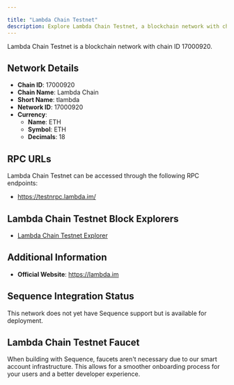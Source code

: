 ```yaml
---

title: "Lambda Chain Testnet"
description: Explore Lambda Chain Testnet, a blockchain network with chain ID 17000920. Learn about its native currency, ETH, and how to interact with the network.
---
```




Lambda Chain Testnet is a blockchain network with chain ID 17000920.

## Network Details

- **Chain ID**: 17000920
- **Chain Name**: Lambda Chain
- **Short Name**: tlambda
- **Network ID**: 17000920
- **Currency**: 
  - **Name**: ETH
  - **Symbol**: ETH
  - **Decimals**: 18

## RPC URLs

Lambda Chain Testnet can be accessed through the following RPC endpoints:

- https://testnrpc.lambda.im/

## Lambda Chain Testnet Block Explorers

- [Lambda Chain Testnet Explorer](https://testscan.lambda.im)

## Additional Information

- **Official Website**: https://lambda.im

## Sequence Integration Status

This network does not yet have Sequence support but is available for deployment.

## Lambda Chain Testnet Faucet

When building with Sequence, faucets aren't necessary due to our smart account infrastructure. This allows for a smoother onboarding process for your users and a better developer experience.
